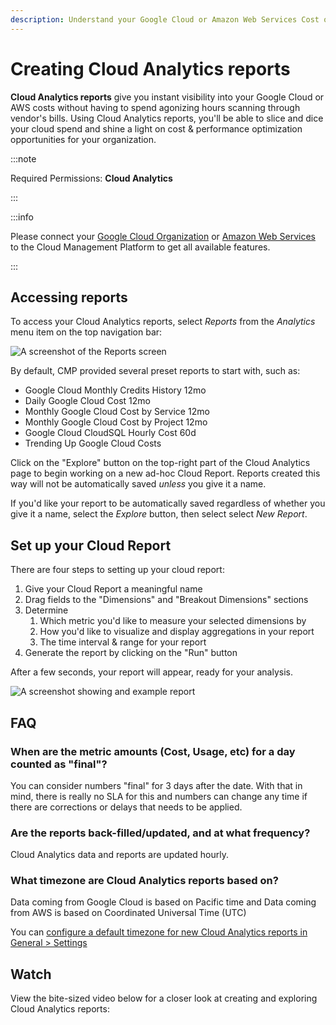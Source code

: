 ```yaml
---
description: Understand your Google Cloud or Amazon Web Services Cost or Usage data
---
```


# Creating Cloud Analytics reports

**Cloud Analytics reports** give you instant visibility into your Google Cloud or AWS costs without having to spend agonizing hours scanning through vendor's bills. Using Cloud Analytics reports, you'll be able to slice and dice your cloud spend and shine a light on cost & performance optimization opportunities for your organization.

:::note

Required Permissions: **Cloud Analytics**

:::

:::info

Please connect your [Google Cloud Organization](../../google-cloud/connect-google-cloud-service-account.mdx) or [Amazon Web Services](https://app.gitbook.com/@doitintl/s/cmp/amazon-web-services/add-your-amazon-web-services-iam-role) to the Cloud Management Platform to get all available features.

:::

## Accessing reports

To access your Cloud Analytics reports, select _Reports_ from the _Analytics_ menu item on the top navigation bar:

![A screenshot of the _Reports_ screen](../../assets/png/cmp-analytics-reports.png)

By default, CMP provided several preset reports to start with, such as:

- Google Cloud Monthly Credits History 12mo
- Daily Google Cloud Cost 12mo
- Monthly Google Cloud Cost by Service 12mo
- Monthly Google Cloud Cost by Project 12mo
- Google Cloud CloudSQL Hourly Cost 60d
- Trending Up Google Cloud Costs

Click on the "Explore" button on the top-right part of the Cloud Analytics page to begin working on a new ad-hoc Cloud Report. Reports created this way will not be automatically saved _unless_ you give it a name.

If you'd like your report to be automatically saved regardless of whether you give it a name, select the _Explore_ button, then select select _New Report_.

## Set up your Cloud Report

There are four steps to setting up your cloud report:

1. Give your Cloud Report a meaningful name
2. Drag fields to the "Dimensions" and "Breakout Dimensions" sections
3. Determine
   1. Which metric you'd like to measure your selected dimensions by
   2. How you'd like to visualize and display aggregations in your report
   3. The time interval & range for your report
4. Generate the report by clicking on the "Run" button

After a few seconds, your report will appear, ready for your analysis.

![A screenshot showing and example report](../../assets/png/cmp-example-report.png)

## FAQ

### When are the metric amounts (Cost, Usage, etc) for a day counted as "final"?

You can consider numbers "final" for 3 days after the date. With that in mind, there is really no SLA for this and numbers can change any time if there are corrections or delays that needs to be applied.

### Are the reports back-filled/updated, and at what frequency?

Cloud Analytics data and reports are updated hourly.

### What timezone are Cloud Analytics reports based on?

Data coming from Google Cloud is based on Pacific time and Data coming from AWS is based on Coordinated Universal Time (UTC)

You can [configure a default timezone for new Cloud Analytics reports in General > Settings](../../general/general-settings.mdx#timezone)

## Watch

View the bite-sized video below for a closer look at creating and exploring Cloud Analytics reports:


<LoomEmbed id="3bb89b9c624a4a52a2ecfbb61a56b4b8" />
